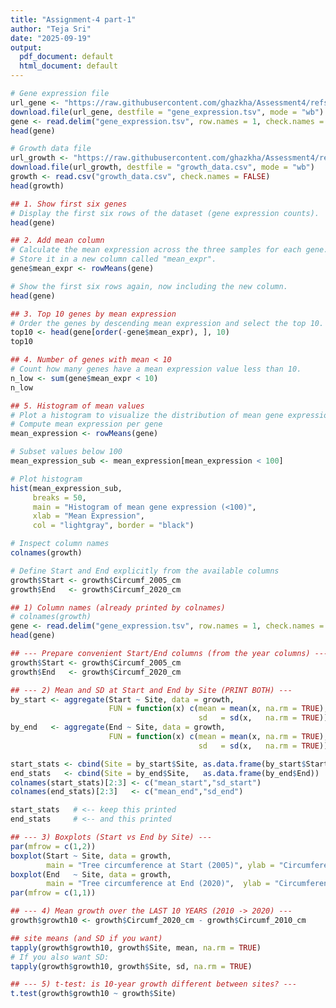 ```yaml
---
title: "Assignment-4 part-1"
author: "Teja Sri"
date: "2025-09-19"
output:
  pdf_document: default
  html_document: default
---
```


```r
# Gene expression file
url_gene <- "https://raw.githubusercontent.com/ghazkha/Assessment4/refs/heads/main/gene_expression.tsv"
download.file(url_gene, destfile = "gene_expression.tsv", mode = "wb")
gene <- read.delim("gene_expression.tsv", row.names = 1, check.names = FALSE)
head(gene)
```

```r

# Growth data file
url_growth <- "https://raw.githubusercontent.com/ghazkha/Assessment4/refs/heads/main/growth_data.csv"
download.file(url_growth, destfile = "growth_data.csv", mode = "wb")
growth <- read.csv("growth_data.csv", check.names = FALSE)
head(growth)
```

```r
## 1. Show first six genes
# Display the first six rows of the dataset (gene expression counts).
head(gene)
```


```r
## 2. Add mean column
# Calculate the mean expression across the three samples for each gene.
# Store it in a new column called "mean_expr".
gene$mean_expr <- rowMeans(gene)

# Show the first six rows again, now including the new column.
head(gene)
```


```r
## 3. Top 10 genes by mean expression
# Order the genes by descending mean expression and select the top 10.
top10 <- head(gene[order(-gene$mean_expr), ], 10)
top10
```


```r
## 4. Number of genes with mean < 10
# Count how many genes have a mean expression value less than 10.
n_low <- sum(gene$mean_expr < 10)
n_low
```


```r
## 5. Histogram of mean values
# Plot a histogram to visualize the distribution of mean gene expression values.
# Compute mean expression per gene
mean_expression <- rowMeans(gene)

# Subset values below 100
mean_expression_sub <- mean_expression[mean_expression < 100]

# Plot histogram
hist(mean_expression_sub,
     breaks = 50,
     main = "Histogram of mean gene expression (<100)",
     xlab = "Mean Expression",
     col = "lightgray", border = "black")

```

```r
# Inspect column names
colnames(growth)

# Define Start and End explicitly from the available columns
growth$Start <- growth$Circumf_2005_cm
growth$End   <- growth$Circumf_2020_cm

## 1) Column names (already printed by colnames)
# colnames(growth)
gene <- read.delim("gene_expression.tsv", row.names = 1, check.names = FALSE)
head(gene)
```
```r
## --- Prepare convenient Start/End columns (from the year columns) ---
growth$Start <- growth$Circumf_2005_cm
growth$End   <- growth$Circumf_2020_cm

## --- 2) Mean and SD at Start and End by Site (PRINT BOTH) ---
by_start <- aggregate(Start ~ Site, data = growth,
                      FUN = function(x) c(mean = mean(x, na.rm = TRUE),
                                          sd   = sd(x,   na.rm = TRUE)))
by_end   <- aggregate(End ~ Site, data = growth,
                      FUN = function(x) c(mean = mean(x, na.rm = TRUE),
                                          sd   = sd(x,   na.rm = TRUE)))

start_stats <- cbind(Site = by_start$Site, as.data.frame(by_start$Start))
end_stats   <- cbind(Site = by_end$Site,   as.data.frame(by_end$End))
colnames(start_stats)[2:3] <- c("mean_start","sd_start")
colnames(end_stats)[2:3]   <- c("mean_end","sd_end")

start_stats   # <-- keep this printed
end_stats     # <-- and this printed
```


```r
## --- 3) Boxplots (Start vs End by Site) ---
par(mfrow = c(1,2))
boxplot(Start ~ Site, data = growth,
        main = "Tree circumference at Start (2005)", ylab = "Circumference (cm)")
boxplot(End   ~ Site, data = growth,
        main = "Tree circumference at End (2020)",  ylab = "Circumference (cm)")
par(mfrow = c(1,1))
```


```r
## --- 4) Mean growth over the LAST 10 YEARS (2010 -> 2020) ---
growth$growth10 <- growth$Circumf_2020_cm - growth$Circumf_2010_cm

## site means (and SD if you want)
tapply(growth$growth10, growth$Site, mean, na.rm = TRUE)
# If you also want SD:
tapply(growth$growth10, growth$Site, sd, na.rm = TRUE)
```


```r
## --- 5) t-test: is 10-year growth different between sites? ---
t.test(growth$growth10 ~ growth$Site)

```

